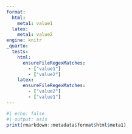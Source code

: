 ```yaml
---
format:
  html: 
    meta1: value1
  latex:
    meta1: value2
engine: knitr
_quarto:
  tests:
    html:
      ensureFileRegexMatches:
        - ["value1"]
        - ["value2"]
    latex:
      ensureFileRegexMatches:
        - ["value2"]
        - ["value1"]
---
```


```r
#| echo: false
#| output: asis
print(rmarkdown::metadata$format$html$meta1)
```